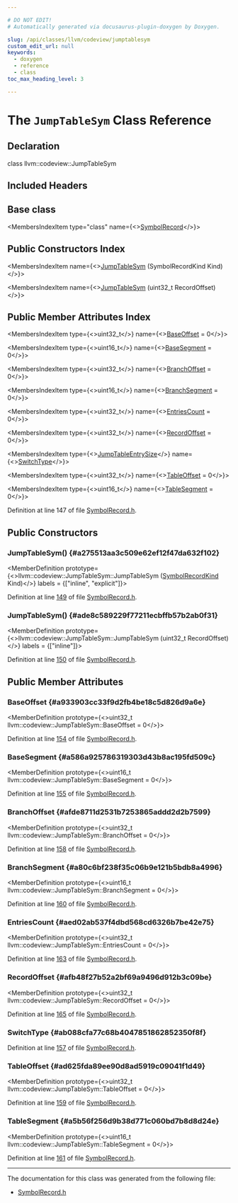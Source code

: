 ```yaml
---

# DO NOT EDIT!
# Automatically generated via docusaurus-plugin-doxygen by Doxygen.

slug: /api/classes/llvm/codeview/jumptablesym
custom_edit_url: null
keywords:
  - doxygen
  - reference
  - class
toc_max_heading_level: 3

---
```





# The `JumpTableSym` Class Reference

<DoxygenPage pluginConfig={pluginConfig}>



## Declaration

<CodeBlock>class llvm::codeview::JumpTableSym</CodeBlock>

## Included Headers

<IncludesList>
<IncludesListItem
  filePath="llvm/DebugInfo/CodeView/SymbolRecord.h"
  permalink="/docs/api/files/include/include/llvm/include/llvm/debuginfo/include/llvm/debuginfo/codeview/symbolrecord-h"
  isLocal="true" />
</IncludesList>

## Base class

<MembersIndex>

<MembersIndexItem
  type="class"
  name={<><a href="/docs/api/classes/llvm/codeview/symbolrecord">SymbolRecord</a></>}>
</MembersIndexItem>

</MembersIndex>

## Public Constructors Index

<MembersIndex>

<MembersIndexItem
  name={<><a href="#a275513aa3c509e62ef12f47da632f102">JumpTableSym</a> (SymbolRecordKind Kind)</>}>
</MembersIndexItem>

<MembersIndexItem
  name={<><a href="#ade8c589229f77211ecbffb57b2ab0f31">JumpTableSym</a> (uint32&#95;t RecordOffset)</>}>
</MembersIndexItem>

</MembersIndex>

## Public Member Attributes Index

<MembersIndex>

<MembersIndexItem
  type={<>uint32&#95;t</>}
  name={<><a href="#a933903cc33f9d2fb4be18c5d826d9a6e">BaseOffset</a> = 0</>}>
</MembersIndexItem>

<MembersIndexItem
  type={<>uint16&#95;t</>}
  name={<><a href="#a586a925786319303d43b8ac195fd509c">BaseSegment</a> = 0</>}>
</MembersIndexItem>

<MembersIndexItem
  type={<>uint32&#95;t</>}
  name={<><a href="#afde8711d2531b7253865addd2d2b7599">BranchOffset</a> = 0</>}>
</MembersIndexItem>

<MembersIndexItem
  type={<>uint16&#95;t</>}
  name={<><a href="#a80c6bf238f35c06b9e121b5bdb8a4996">BranchSegment</a> = 0</>}>
</MembersIndexItem>

<MembersIndexItem
  type={<>uint32&#95;t</>}
  name={<><a href="#aed02ab537f4dbd568cd6326b7be42e75">EntriesCount</a> = 0</>}>
</MembersIndexItem>

<MembersIndexItem
  type={<>uint32&#95;t</>}
  name={<><a href="#afb48f27b52a2bf69a9496d912b3c09be">RecordOffset</a> = 0</>}>
</MembersIndexItem>

<MembersIndexItem
  type={<><a href="/docs/api/namespaces/llvm/codeview/#a747205569fe3391e3d051822f17c6df3">JumpTableEntrySize</a></>}
  name={<><a href="#ab088cfa77c68b4047851862852350f8f">SwitchType</a></>}>
</MembersIndexItem>

<MembersIndexItem
  type={<>uint32&#95;t</>}
  name={<><a href="#ad625fda89ee90d8ad5919c09041f1d49">TableOffset</a> = 0</>}>
</MembersIndexItem>

<MembersIndexItem
  type={<>uint16&#95;t</>}
  name={<><a href="#a5b56f256d9b38d771c060bd7b8d8d24e">TableSegment</a> = 0</>}>
</MembersIndexItem>

</MembersIndex>


Definition at line 147 of file <a href="/docs/api/files/include/include/llvm/include/llvm/debuginfo/include/llvm/debuginfo/codeview/symbolrecord-h">SymbolRecord.h</a>.

<SectionDefinition>

## Public Constructors

### JumpTableSym() {#a275513aa3c509e62ef12f47da632f102}

<MemberDefinition
  prototype={<>llvm::codeview::JumpTableSym::JumpTableSym (<a href="/docs/api/namespaces/llvm/codeview/#a718bd404e8a87ee5e1a21b0c267cde17">SymbolRecordKind</a> Kind)</>}
  labels = {["inline", "explicit"]}>

Definition at line <a href="/docs/api/files/include/include/llvm/include/llvm/debuginfo/include/llvm/debuginfo/codeview/symbolrecord-h/#l00149">149</a> of file <a href="/docs/api/files/include/include/llvm/include/llvm/debuginfo/include/llvm/debuginfo/codeview/symbolrecord-h">SymbolRecord.h</a>.
</MemberDefinition>

### JumpTableSym() {#ade8c589229f77211ecbffb57b2ab0f31}

<MemberDefinition
  prototype={<>llvm::codeview::JumpTableSym::JumpTableSym (uint32&#95;t RecordOffset)</>}
  labels = {["inline"]}>

Definition at line <a href="/docs/api/files/include/include/llvm/include/llvm/debuginfo/include/llvm/debuginfo/codeview/symbolrecord-h/#l00150">150</a> of file <a href="/docs/api/files/include/include/llvm/include/llvm/debuginfo/include/llvm/debuginfo/codeview/symbolrecord-h">SymbolRecord.h</a>.
</MemberDefinition>

</SectionDefinition>

<SectionDefinition>

## Public Member Attributes

### BaseOffset {#a933903cc33f9d2fb4be18c5d826d9a6e}

<MemberDefinition
  prototype={<>uint32&#95;t llvm::codeview::JumpTableSym::BaseOffset = 0</>}>

Definition at line <a href="/docs/api/files/include/include/llvm/include/llvm/debuginfo/include/llvm/debuginfo/codeview/symbolrecord-h/#l00154">154</a> of file <a href="/docs/api/files/include/include/llvm/include/llvm/debuginfo/include/llvm/debuginfo/codeview/symbolrecord-h">SymbolRecord.h</a>.
</MemberDefinition>

### BaseSegment {#a586a925786319303d43b8ac195fd509c}

<MemberDefinition
  prototype={<>uint16&#95;t llvm::codeview::JumpTableSym::BaseSegment = 0</>}>

Definition at line <a href="/docs/api/files/include/include/llvm/include/llvm/debuginfo/include/llvm/debuginfo/codeview/symbolrecord-h/#l00155">155</a> of file <a href="/docs/api/files/include/include/llvm/include/llvm/debuginfo/include/llvm/debuginfo/codeview/symbolrecord-h">SymbolRecord.h</a>.
</MemberDefinition>

### BranchOffset {#afde8711d2531b7253865addd2d2b7599}

<MemberDefinition
  prototype={<>uint32&#95;t llvm::codeview::JumpTableSym::BranchOffset = 0</>}>

Definition at line <a href="/docs/api/files/include/include/llvm/include/llvm/debuginfo/include/llvm/debuginfo/codeview/symbolrecord-h/#l00158">158</a> of file <a href="/docs/api/files/include/include/llvm/include/llvm/debuginfo/include/llvm/debuginfo/codeview/symbolrecord-h">SymbolRecord.h</a>.
</MemberDefinition>

### BranchSegment {#a80c6bf238f35c06b9e121b5bdb8a4996}

<MemberDefinition
  prototype={<>uint16&#95;t llvm::codeview::JumpTableSym::BranchSegment = 0</>}>

Definition at line <a href="/docs/api/files/include/include/llvm/include/llvm/debuginfo/include/llvm/debuginfo/codeview/symbolrecord-h/#l00160">160</a> of file <a href="/docs/api/files/include/include/llvm/include/llvm/debuginfo/include/llvm/debuginfo/codeview/symbolrecord-h">SymbolRecord.h</a>.
</MemberDefinition>

### EntriesCount {#aed02ab537f4dbd568cd6326b7be42e75}

<MemberDefinition
  prototype={<>uint32&#95;t llvm::codeview::JumpTableSym::EntriesCount = 0</>}>

Definition at line <a href="/docs/api/files/include/include/llvm/include/llvm/debuginfo/include/llvm/debuginfo/codeview/symbolrecord-h/#l00163">163</a> of file <a href="/docs/api/files/include/include/llvm/include/llvm/debuginfo/include/llvm/debuginfo/codeview/symbolrecord-h">SymbolRecord.h</a>.
</MemberDefinition>

### RecordOffset {#afb48f27b52a2bf69a9496d912b3c09be}

<MemberDefinition
  prototype={<>uint32&#95;t llvm::codeview::JumpTableSym::RecordOffset = 0</>}>

Definition at line <a href="/docs/api/files/include/include/llvm/include/llvm/debuginfo/include/llvm/debuginfo/codeview/symbolrecord-h/#l00165">165</a> of file <a href="/docs/api/files/include/include/llvm/include/llvm/debuginfo/include/llvm/debuginfo/codeview/symbolrecord-h">SymbolRecord.h</a>.
</MemberDefinition>

### SwitchType {#ab088cfa77c68b4047851862852350f8f}

<MemberDefinition
  prototype="JumpTableEntrySize llvm::codeview::JumpTableSym::SwitchType">

Definition at line <a href="/docs/api/files/include/include/llvm/include/llvm/debuginfo/include/llvm/debuginfo/codeview/symbolrecord-h/#l00157">157</a> of file <a href="/docs/api/files/include/include/llvm/include/llvm/debuginfo/include/llvm/debuginfo/codeview/symbolrecord-h">SymbolRecord.h</a>.
</MemberDefinition>

### TableOffset {#ad625fda89ee90d8ad5919c09041f1d49}

<MemberDefinition
  prototype={<>uint32&#95;t llvm::codeview::JumpTableSym::TableOffset = 0</>}>

Definition at line <a href="/docs/api/files/include/include/llvm/include/llvm/debuginfo/include/llvm/debuginfo/codeview/symbolrecord-h/#l00159">159</a> of file <a href="/docs/api/files/include/include/llvm/include/llvm/debuginfo/include/llvm/debuginfo/codeview/symbolrecord-h">SymbolRecord.h</a>.
</MemberDefinition>

### TableSegment {#a5b56f256d9b38d771c060bd7b8d8d24e}

<MemberDefinition
  prototype={<>uint16&#95;t llvm::codeview::JumpTableSym::TableSegment = 0</>}>

Definition at line <a href="/docs/api/files/include/include/llvm/include/llvm/debuginfo/include/llvm/debuginfo/codeview/symbolrecord-h/#l00161">161</a> of file <a href="/docs/api/files/include/include/llvm/include/llvm/debuginfo/include/llvm/debuginfo/codeview/symbolrecord-h">SymbolRecord.h</a>.
</MemberDefinition>

</SectionDefinition>

<hr/>

The documentation for this class was generated from the following file:

<ul>
<li><a href="/docs/api/files/include/include/llvm/include/llvm/debuginfo/include/llvm/debuginfo/codeview/symbolrecord-h">SymbolRecord.h</a></li>
</ul>

</DoxygenPage>
